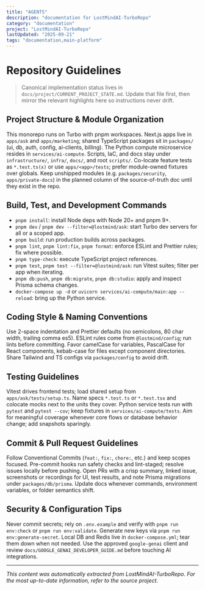 ```yaml
---
title: "AGENTS"
description: "documentation for LostMindAI-TurboRepo"
category: "documentation"
project: "LostMindAI-TurboRepo"
lastUpdated: "2025-09-21"
tags: "documentation,main-platform"
---
```


# Repository Guidelines

> Canonical implementation status lives in `docs/project/CURRENT_PROJECT_STATE.md`. Update that file first, then mirror the relevant highlights here so instructions never drift.

## Project Structure & Module Organization

This monorepo runs on Turbo with pnpm workspaces. Next.js apps live in `apps/ask` and `apps/marketing`; shared TypeScript packages sit in `packages/` (ui, db, auth, config, ai-clients, billing). The Python compute microservice resides in `services/ai-compute`. Scripts, IaC, and docs stay under `infrastructure/`, `infra/`, `docs/`, and root `scripts/`. Co-locate feature tests as `*.test.ts(x)` or use `apps/<app>/tests`; prefer module-owned fixtures over globals. Keep unshipped modules (e.g. `packages/security`, `apps/private-docs`) in the planned column of the source-of-truth doc until they exist in the repo.


## Build, Test, and Development Commands

- `pnpm install`: install Node deps with Node 20+ and pnpm 9+.
- `pnpm dev` / `pnpm dev --filter=@lostmind/ask`: start Turbo dev servers for all or a scoped app.
- `pnpm build`: run production builds across packages.
- `pnpm lint`, `pnpm lint:fix`, `pnpm format`: enforce ESLint and Prettier rules; fix where possible.
- `pnpm type-check`: execute TypeScript project references.
- `pnpm test`, `pnpm test --filter=@lostmind/ask`: run Vitest suites; filter per app when iterating.
- `pnpm db:push`, `pnpm db:migrate`, `pnpm db:studio`: apply and inspect Prisma schema changes.
- `docker-compose up -d` or `uvicorn services/ai-compute/main:app --reload`: bring up the Python service.

## Coding Style & Naming Conventions

Use 2-space indentation and Prettier defaults (no semicolons, 80 char width, trailing comma es5). ESLint rules come from `@lostmind/config`; run lints before committing. Favor camelCase for variables, PascalCase for React components, kebab-case for files except component directories. Share Tailwind and TS configs via `packages/config` to avoid drift.

## Testing Guidelines

Vitest drives frontend tests; load shared setup from `apps/ask/tests/setup.ts`. Name specs `*.test.ts` or `*.test.tsx` and colocate mocks next to the units they cover. Python service tests run with `pytest` and `pytest --cov`; keep fixtures in `services/ai-compute/tests`. Aim for meaningful coverage whenever core flows or database behavior change; add snapshots sparingly.

## Commit & Pull Request Guidelines

Follow Conventional Commits (`feat:`, `fix:`, `chore:`, etc.) and keep scopes focused. Pre-commit hooks run safety checks and lint-staged; resolve issues locally before pushing. Open PRs with a crisp summary, linked issue, screenshots or recordings for UI, test results, and note Prisma migrations under `packages/db/prisma`. Update docs whenever commands, environment variables, or folder semantics shift.

## Security & Configuration Tips

Never commit secrets; rely on `.env.example` and verify with `pnpm run env:check` or `pnpm run env:validate`. Generate new keys via `pnpm run env:generate-secret`. Local DB and Redis live in `docker-compose.yml`; tear them down when not needed. Use the approved `google-genai` client and review `docs/GOOGLE_GENAI_DEVELOPER_GUIDE.md` before touching AI integrations.


---
*This content was automatically extracted from LostMindAI-TurboRepo. For the most up-to-date information, refer to the source project.*
